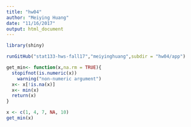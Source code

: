 ```yaml
---
title: "hw04"
author: "Meiying Huang"
date: "11/16/2017"
output: html_document
---
```

```r
library(shiny)

runGitHub("stat133-hws-fall17","meiyinghuang",subdir = "hw04/app")
```

```r
get_min<- function(x,na.rm = TRUE){
  stopifnot(is.numeric(x))
    warning("non-numeric argument")
  x<- x[!is.na(x)]
  x<- min(x)
  return(x)
}

x <- c(1, 4, 7, NA, 10)
get_min(x)
```


